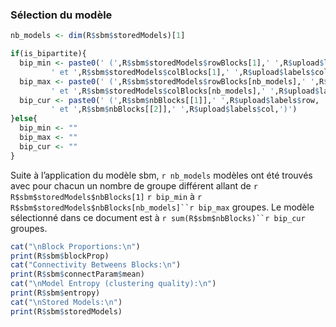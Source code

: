 
### Sélection du modèle

```r
nb_models <- dim(R$sbm$storedModels)[1]

if(is_bipartite){
  bip_min <- paste0(' (',R$sbm$storedModels$rowBlocks[1],' ',R$upload$labels$row,
         ' et ',R$sbm$storedModels$colBlocks[1],' ',R$upload$labels$col,')')
  bip_max <- paste0(' (',R$sbm$storedModels$rowBlocks[nb_models],' ',R$upload$labels$row,
         ' et ',R$sbm$storedModels$colBlocks[nb_models],' ',R$upload$labels$col,')')
  bip_cur <- paste0(' (',R$sbm$nbBlocks[[1]],' ',R$upload$labels$row,
         ' et ',R$sbm$nbBlocks[[2]],' ',R$upload$labels$col,')')
}else{
  bip_min <- ""
  bip_max <- ""
  bip_cur <- ""
}
```


Suite à l'application du modèle sbm, `r nb_models` modèles ont été trouvés avec pour chacun un nombre de groupe différent allant de `r R$sbm$storedModels$nbBlocks[1]` `r bip_min` à `r R$sbm$storedModels$nbBlocks[nb_models]``r bip_max` groupes. Le modèle sélectionné dans ce document est à `r sum(R$sbm$nbBlocks)``r bip_cur` groupes.




```r
cat("\nBlock Proportions:\n")
print(R$sbm$blockProp)
cat("Connectivity Betweens Blocks:\n")
print(R$sbm$connectParam$mean)
cat("\nModel Entropy (clustering quality):\n")
print(R$sbm$entropy)
cat("\nStored Models:\n")
print(R$sbm$storedModels)
```


